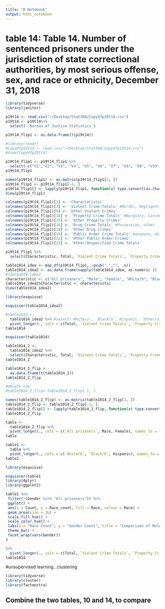 ```yaml
---
title: "R Notebook"
output: html_notebook
---
```



# table 14: Table 14. Number of sentenced prisoners under the jurisdiction of state correctional authorities, by most serious offense, sex, and race or ethnicity, December 31, 2018
```r
library(tidyverse)
library(janitor)

p19t14 <- read_csv("~/Desktop/Stat380/CopyOfp19t14.csv")
p19t14 <- p19t14%>%
  select(-'Bureau of Justice Statistics')

p19t14_flip1 <- as.data.frame(t(p19t14))

```
```r
#library(readr)
#CopyOfp19t14 <- read_csv("~/Desktop/Stat380/CopyOfp19t14.csv")
#View(CopyOfp19t14)
```

```r
p19t14_flip1 <- p19t14_flip1 %>%
  select(-c("V1","V2", "V3", "V4", "V5", "V6", "V7", "V8", "V9", "V33", "V34", "V35", "V36", "V37", "V38", "V39", "V40"))
p19t14_flip1
```

```r
names(p19t14_flip1) <- as.matrix(p19t14_flip1[1, ])
p19t14_flip1 <- p19t14_flip1[-1, ]
p19t14_flip1[] <- lapply(p19t14_flip1, function(x) type.convert(as.character(x)))
View(p19t14_flip1)
```

```r
colnames(p19t14_flip1)[1] <- 'Characteristic'
colnames(p19t14_flip1)[3] <- 'Violent Crime Totals' #Murder, Negligent manslaughter, Rapse/sexual assualt, robbery, aggravated/simple assault, other
colnames(p19t14_flip1)[9] <- 'Other Violent Crimes'
colnames(p19t14_flip1)[10] <- 'Property Crime Totals' #Burglary, Larcenty/theft, Motor-vehicle theft, fraud, other
colnames(p19t14_flip1)[15] <- 'Other Property Crimes'
colnames(p19t14_flip1)[16] <- 'Drug Crime Totals' #Possession, other
colnames(p19t14_flip1)[18] <- 'Other Drug Crimes'
colnames(p19t14_flip1)[19] <- 'Public Order Crime Totals' #weapons, dui/dwi, other
colnames(p19t14_flip1)[22] <- 'Other Public Order Crimes'
colnames(p19t14_flip1)[23] <- 'Other/Unspecified Crime Totals'
```


```r
p19t14_flip1 %>%
  select(Characteristic, Total, `Violent Crime Totals`, `Property Crime Totals`,`Drug Crime Totals`, `Public Order Crime Totals`, `Other/Unspecified Crime Totals` )
```

```r
table1014_idea <- map_df(p19t14_flip1, ~gsub(",","", .x))
table1014_idea2 <- as.data.frame(sapply(table1014_idea, as.numeric ))
#table1014_idea2
characteristic <- c("All prisoners", "Male", "Female", "White/b", "Black/b", "Hispanic")
table1014_idea2$Characteristic <- characteristic
View(table1014_idea2)

```

```r
library(esquisse)
```

```r
esquisser(table1014_idea2)

```
```r
#table1014 <- 
  table1014_idea2 %>% #select(`White/a`, `Black/a`, Hispanic, `Other/a,b`) %>%
  pivot_longer(., cols = c(Total, `Violent Crime Totals`, `Property Crime Totals`, `Drug Crime Totals`, `Public Order Crime Totals`), names_to = "Crime Totals", values_to = "Count")
table1014
```

```r
esquisser(table1014)
```

```r
table1014_2 <- 
  table1014_idea2 %>% 
  select(Characteristic, Total, `Violent Crime Totals`, `Property Crime Totals`, `Drug Crime Totals`, `Public Order Crime Totals`) 
table1014_2
```

```r
table1014_2_flip <-
  as.data.frame(t(table1014_2))
table1014_2_flip
```

```r
#delete row
#table1014_2_flip<-table1014_2_flip[-1, ]

names(table1014_2_flip) <- as.matrix(table1014_2_flip[1, ])
table1014_2_flip <- table1014_2_flip[-1, ]
table1014_2_flip[] <- lapply(table1014_2_flip, function(x) type.convert(as.character(x)))
table1014_2_flip
```


```r
table <-
  table1014_2_flip %>%
  pivot_longer(., cols = c(`All prisoners`, Male, Female), names_to = "Gender", values_to = "Count")
table
```
```r
table1 <-
  table %>%
  pivot_longer(., cols = c(`White/b`, `Black/b`, Hispanic), names_to = "Race", values_to = "Race_count")
table1
```






```r
library(esquisse)
```


```r
esquisser(table1
library(dplyr)
library(ggplot2)
```

```r

table1 %>%
 filter(!(Gender %in% "All prisoners")) %>%
 ggplot() +
 aes(x = Count, y = Race_count, fill = Race, colour = Race) +
 geom_area(size = 1L) +
 scale_fill_hue() +
 scale_color_hue() +
 labs(x = "Race Count", y = "Gender Count", title = "Comparison of Male and Female Prisoners") +
 theme_bw() +
 facet_wrap(vars(Gender))
)
```

























```r

%>%
  pivot_longer(., cols = c(Total, `Violent Crime Totals`, `Property Crime Totals`, `Drug Crime Totals`, `Public Order Crime Totals`), names_to = "Crime Totals", values_to = "Count")
table1014
```



#unsupervised learning...clustering
```r
library(tidyverse)
library(cluster)
library(factoextra)
```


## Combine the two tables, 10 and 14, to compare 


